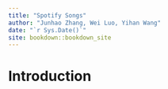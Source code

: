```yaml
--- 
title: "Spotify Songs"
author: "Junhao Zhang, Wei Luo, Yihan Wang"
date: "`r Sys.Date()`"
site: bookdown::bookdown_site
---
```


# Introduction

